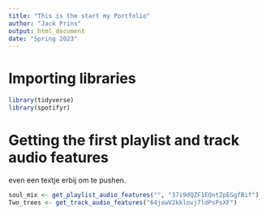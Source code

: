 ```yaml
---
title: "This is the start my Portfolio"
author: "Jack Prins"
output: html_document
date: "Spring 2023"
---
```

# Importing libraries
```r
library(tidyverse)
library(spotifyr)
```

# Getting the first playlist and track audio features
even een textje erbij om te pushen.

```r
soul_mix <- get_playlist_audio_features("", "37i9dQZF1EQntZpEGgfBif")
Two_trees <- get_track_audio_features("64jxwV2kklovj7ldPsPsXF")
```
